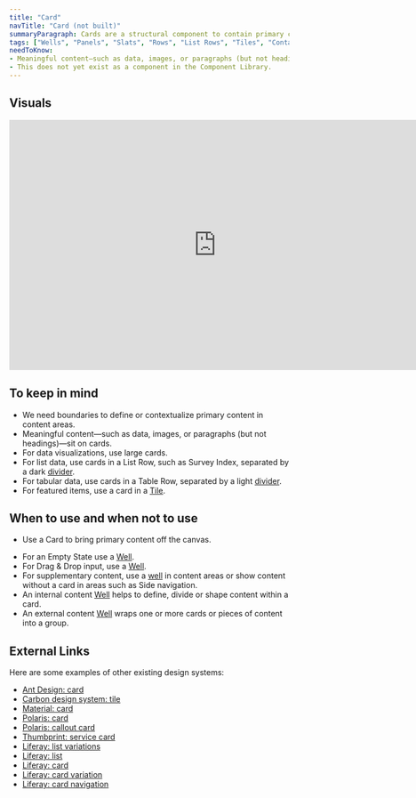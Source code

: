 ```yaml
---
title: "Card"
navTitle: "Card (not built)"
summaryParagraph: Cards are a structural component to contain primary content.
tags: ["Wells", "Panels", "Slats", "Rows", "List Rows", "Tiles", "Container", "Content area", "Box", "Rectangle"]
needToKnow:
- Meaningful content—such as data, images, or paragraphs (but not headings)—sit on cards.
- This does not yet exist as a component in the Component Library.
---
```



## Visuals

<iframe style="border: none;" width="744" height="450" src="https://www.figma.com/embed?embed_host=share&url=https%3A%2F%2Fwww.figma.com%2Ffile%2Fe3TyAOZKfLg9cA01Iy1Mgm%2FKaizen-Site-embed%3Fnode-id%3D1292%253A583" allowfullscreen></iframe>

## To keep in mind

* We need boundaries to define or contextualize primary content in content areas.
* Meaningful content—such as data, images, or paragraphs (but not headings)—sit on cards.
* For data visualizations, use large cards.
* For list data, use cards in a List Row, such as Survey Index, separated by a dark [divider](/components/divider).
* For tabular data, use cards in a Table Row, separated by a light [divider](/components/divider).
* For featured items, use a card in a [Tile](/components/tile).

## When to use and when not to use

<DosAndDonts>
<Do>

- Use a Card to bring primary content off the canvas.

</Do>
<Dont>

* For an Empty State use a [Well](/components/well).
* For Drag & Drop input, use a [Well](/components/well).
* For supplementary content, use a [well](/components/well) in content areas or show content without a card in areas such as Side navigation.
* An internal content [Well](/components/well) helps to define, divide or shape content within a card.
* An external content [Well](/components/well) wraps one or more cards or pieces of content into a group.

</Dont>
</DosAndDonts>

## External Links

Here are some examples of other existing design systems:

- [Ant Design: card](https://ant.design/components/card/)
- [Carbon design system: tile](https://www.carbondesignsystem.com/components/tile/code)
- [Material: card](https://material.io/design/components/cards.html)
- [Polaris: card](https://polaris.shopify.com/components/structure/card#navigation)
- [Polaris: callout card](https://polaris.shopify.com/components/structure/callout-card#navigation)
- [Thumbprint: service card](https://thumbprint.design/components/service-card/usage/)
- [Liferay: list variations](https://liferay.design/lexicon/core-components/List/list-variations/)
- [Liferay: list](https://liferay.design/lexicon/core-components/List/list/)
- [Liferay: card](https://liferay.design/lexicon/core-components/cards/cards/)
- [Liferay: card variation](https://liferay.design/lexicon/core-components/cards/cards-variation/)
- [Liferay: card navigation](https://liferay.design/lexicon/core-components/cards/cards-navigation/)

